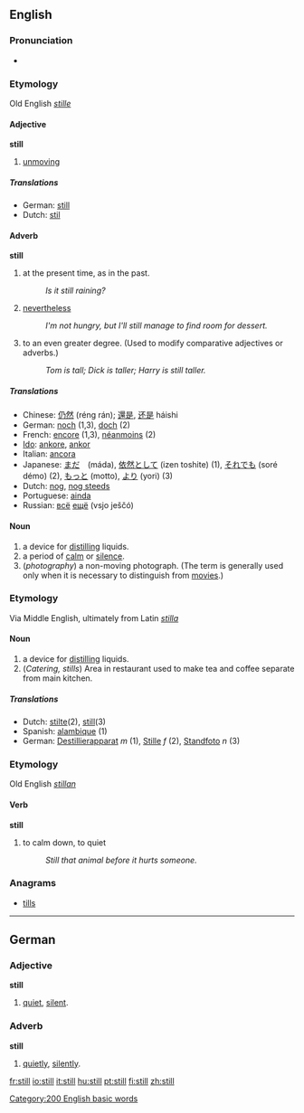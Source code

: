 ==English==

{{rank|thought|found|people|141|still|just|while|again}}

===Pronunciation===
*{{audio|en-us-still.ogg|Audio (US)}}
===Etymology===
Old English ''[[stille]]''
====Adjective====
'''still'''

#[[unmoving]]

=====Translations=====
*German:  [[still]]
*Dutch: [[stil]]

====Adverb====
'''still'''

#at the present time, as in the past.
#: ''Is it still raining?''
#[[nevertheless]]
#: ''I'm not hungry, but I'll still manage to find room for dessert.''
#to an even greater degree.  (Used to modify comparative adjectives or adverbs.)
#: ''Tom is tall; Dick is taller; Harry is still taller.''

=====Translations=====
*Chinese: [[仍然]] (réng rán); [[還是]], [[还是]] háishi
*German: [[noch]] (1,3), [[doch]] (2)
*French: [[encore]] (1,3), [[néanmoins]] (2)
*[[Ido]]: [[ankore]], [[ankor]]
*Italian: [[ancora]]
*Japanese: [[まだ]]　(máda), [[依然として]] (izen toshite) (1), [[それでも]] (soré démo) (2), [[もっと]] (motto), [[より]] (yori) (3)
*Dutch: [[nog#Dutch|nog]], [[nog steeds]]
*Portuguese: [[ainda]]
*Russian: [[всё]] [[ещё]] (vsjo ješčó)

====Noun====
{{en-noun-reg}}
#a device for [[distill]]ing liquids.
#a period of [[calm]] or [[silence]].
#(''photography'') a non-moving photograph.  (The term is generally used only when it is necessary to distinguish from [[movie]]s.)

===Etymology===
Via Middle English, ultimately from Latin ''[[stilla]]''
====Noun====
{{en-noun-reg}}

#a device for [[distill]]ing liquids.
#(''Catering, stills'') Area in restaurant used to make tea and coffee separate from main kitchen.

=====Translations=====
*Dutch: [[stilte]](2), [[still]](3)
*Spanish: [[alambique]] (1)
*German: [[Destillierapparat]] ''m'' (1), [[Stille]] ''f'' (2), [[Standfoto]] ''n'' (3)

===Etymology===
Old English ''[[stillan]]''
====Verb====
'''still'''

#to calm down, to quiet
#:  ''Still that animal before it hurts someone.''

===Anagrams===
*[[tills]]

----

==German==
===Adjective===
'''still'''

# [[quiet]], [[silent]].

===Adverb===
'''still'''

# [[quietly]], [[silently]].
[[Category:200 English basic words]]

[[fr:still]]
[[io:still]]
[[it:still]]
[[hu:still]]
[[pt:still]]
[[fi:still]]
[[zh:still]]